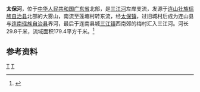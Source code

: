 {{Infobox River
  | river_name      = 太保河
  | image_name      =
  | image_size      = 
  | caption         = 
  | origin          = [[广东省|广东省]][[连山壮族瑶族自治县|连山壮族瑶族自治县]][[太保镇_(连山县)|太保镇]][[大雾山_(广东)|大雾山]]
  | mouth           = 广东省[[连南瑶族自治县|连南瑶族自治县]][[三江镇_(连南县)|三江镇]]梅村[[三江河|三江河]]
  | basin_countries = 广东省连山县、连南市
  | length          = 29.8 km
  | elevation       = 
  | mouth_elevation = 
  | discharge       = 
  | watershed       = 179.4 km<sup>2</sup>
}}
'''太保河'''，位于[[中华人民共和国|中华人民共和国]][[广东省|广东省]]北部，是[[三江河|三江河]]左岸支流，发源于[[连山壮族瑶族自治县|连山壮族瑶族自治县]]北部的大雾山，南流至莲塘村转东流，经[[太保镇_(连山县)|太保镇]]，过旧城村后成为连山县与[[连南瑶族自治县|连南瑶族自治县]]界河，最后于连南县城[[三江镇_(连南县)|三江镇]]西南郊的梅村汇入三江河。河长29.8千米，流域面积179.4平方千米。<ref name="中国河湖大典">{{cite book zh |author=《[[中国河湖大典|中国河湖大典]]》编纂委员会 |title=《中国河湖大典·珠江卷》 |format=M |edition=1 |location=北京 |publisher=中国水利水电出版社 |date=2013年1月 |pages=243页 |id= ISBN 978-7-5170-0561-2}}</ref>

==参考资料==
{{reflist}}
[[Category:北江水系|T]]
[[Category:广东河流|T]]